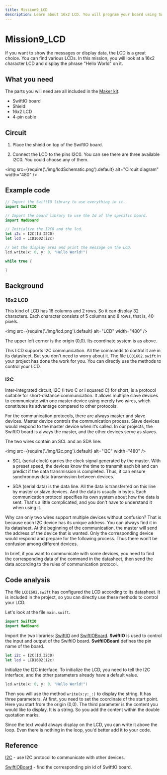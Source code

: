 ```yaml
---
title: Mission9_LCD
description: Learn about 16x2 LCD. You will program your board using Swift to display a string on it.
---
```


# Mission9_LCD

If you want to show the messages or display data, the LCD is a great choice. You can find various LCDs. In this mission, you will look at a 16x2 character LCD and display the phrase "Hello World" on it.


## What you need

The parts you will need are all included in the [Maker kit](https://www.madmachine.io/product-page/maker-kit-for-swiftio).

- SwiftIO board
- Shield
- 16x2 LCD
- 4-pin cable


## Circuit

1. Place the shield on top of the SwiftIO board.

2. Connect the LCD to the pins I2C0. You can see there are three available I2C0. You could choose any of them.

<img
  src={require('./img/lcdSchematic.png').default}
  alt="Circuit diagram" width="480"
/>


## Example code

```swift
// Import the SwiftIO library to use everything in it.
import SwiftIO

// Import the board library to use the Id of the specific board.
import MadBoard

// Initialize the I2C0 and the lcd.
let i2c = I2C(Id.I2C0)
let lcd = LCD1602(i2c)

// Set the display area and print the message on the LCD.
lcd.write(x: 0, y: 0, "Hello World!")

while true {

}

```


<div className='row row--no-gutters'>
  <ReactPlayer
    url='https://youtu.be/PkEwY46l6Oo'
    controls={true}
  />
</div>


## Background

### 16x2 LCD
This kind of LCD has 16 columns and 2 rows. So it can display 32 characters. Each character consists of 5 columns and 8 rows, that is, 40 pixels.

<img
  src={require('./img/lcd.png').default}
  alt="LCD" width="480"
/>

The upper left corner is the origin (0,0). Its coordinate system is as above.

This LCD supports I2C communication. All the commands to control it are in its datasheet. But you don't need to worry about it. The file `LCD1602.swift` in your project has done the work for you. You can directly use the methods to control your LCD.

### I2C

Inter-integrated circuit, I2C (I two C or I squared C) for short, is a protocol suitable for short-distance communication. It allows multiple slave devices to communicate with one master device using merely two wires, which constitutes its advantage compared to other protocols.

For the communication protocols, there are always master and slave devices. Master device controls the communication process. Slave devices would respond to the master device when it’s called. In our projects, the SwiftIO board is always the master, and the other devices serve as slaves.

The two wires contain an SCL and an SDA line:

<img
  src={require('./img/i2c.png').default}
  alt="I2C" width="480"
/>

- SCL (serial clock) carries the clock signal generated by the master. With a preset speed, the devices know the time to transmit each bit and can predict if the data transmission is completed. Thus, it can ensure synchronous data transmission between devices.

- SDA (serial data) is the data line. All the data is transferred on this line by master or slave devices. And the data is usually in bytes. Each communication protocol specifies its own system about how the data is sent. That's a little complicated, and you don't have to understand it when using it.

Why can only two wires support multiple devices without confusion? That is because each I2C device has its unique address. You can always find it in its datasheet. At the beginning of the communication, the master will send the address of the device that is wanted. Only the corresponding device would respond and prepare for the following process. Thus there won’t be confusion among different devices.

In brief, if you want to communicate with some devices, you need to find the corresponding data of the command in the datasheet, then send the data according to the rules of communication protocol.



## Code analysis

The file `LCD1602.swift` has configured the LCD according to its datasheet. It is included in the project, so you can directly use these methods to control your LCD.

Let's look at the file `main.swift`.

```swift
import SwiftIO
import MadBoard
```
Import the two libraries: [SwiftIO](https://swiftioapi.madmachine.io/) and [SwiftIOBoard](https://github.com/madmachineio/MadBoards/blob/main/Sources/SwiftIOBoard/Id.swift). **SwiftIO** is used to control the input and output of the SwiftIO board. **SwiftIOBoard** defines the pin name of the board.


```swift
let i2c = I2C(Id.I2C0)
let lcd = LCD1602(i2c)
```
Initialize the I2C interface. To initialize the LCD, you need to tell the I2C interface, and the other parameters already have a default value.

```swift
lcd.write(x: 0, y: 0, "Hello World!") 
```
Then you will use the method `write(x:y:_:)` to display the string. It has three parameters. At first, you need to set the coordinate of the start point. Here you start from the origin (0,0). The third parameter is the content you would like to display. It is a string. So you add the content within the double quotation marks.

Since the text would always display on the LCD, you can write it above the loop. Even there is nothing in the loop, you'd better add it to your code.

## Reference

[I2C](https://swiftioapi.madmachine.io/Classes/I2C.html) - use I2C protocol to communicate with other devices.


[SwiftIOBoard](https://github.com/madmachineio/MadBoards/blob/main/Sources/SwiftIOBoard/Id.swift) - find the corresponding pin id of SwiftIO board.
